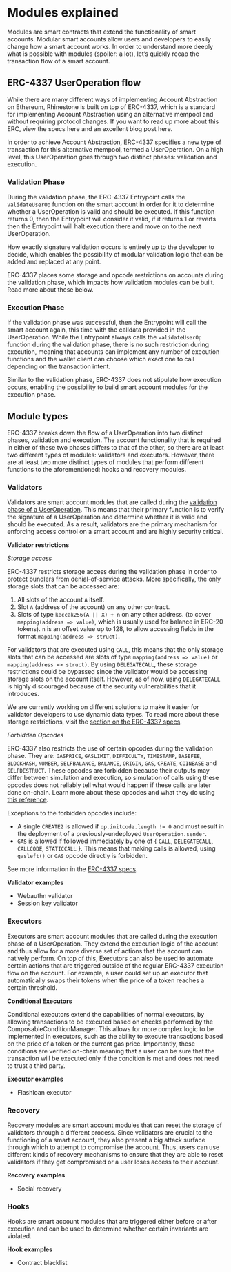 # Modules explained

Modules are smart contracts that extend the functionality of smart accounts. Modular smart accounts allow users and developers to easily change how a smart account works. In order to understand more deeply what is possible with modules (spoiler: a lot), let’s quickly recap the transaction flow of a smart account.

## ERC-4337 UserOperation flow

While there are many different ways of implementing Account Abstraction on Ethereum, Rhinestone is built on top of ERC-4337, which is a standard for implementing Account Abstraction using an alternative mempool and without requiring protocol changes. If you want to read up more about this ERC, view the specs here and an excellent blog post here.

In order to achieve Account Abstraction, ERC-4337 specifies a new type of transaction for this alternative mempool, termed a UserOperation. On a high level, this UserOperation goes through two distinct phases: validation and execution.

### Validation Phase

During the validation phase, the ERC-4337 Entrypoint calls the `validateUserOp` function on the smart account in order for it to determine whether a UserOperation is valid and should be executed. If this function returns 0, then the Entrypoint will consider it valid, if it returns 1 or reverts then the Entrypoint will halt execution there and move on to the next UserOperation.

How exactly signature validation occurs is entirely up to the developer to decide, which enables the possibility of modular validation logic that can be added and replaced at any point.

<Note>
	ERC-4337 places some storage and opcode restrictions on accounts during the validation phase, which impacts how
	validation modules can be built. Read more about these below.
</Note>

### Execution Phase

If the validation phase was successful, then the Entrypoint will call the smart account again, this time with the calldata provided in the UserOperation. While the Entrypoint always calls the `validateUserOp` function during the validation phase, there is no such restriction during execution, meaning that accounts can implement any number of execution functions and the wallet client can choose which exact one to call depending on the transaction intent.

Similar to the validation phase, ERC-4337 does not stipulate how execution occurs, enabling the possibility to build smart account modules for the execution phase.

## Module types

ERC-4337 breaks down the flow of a UserOperation into two distinct phases, validation and execution. The account functionality that is required in either of these two phases differs to that of the other, so there are at least two different types of modules: validators and executors. However, there are at least two more distinct types of modules that perform different functions to the aforementioned: hooks and recovery modules.

### Validators

Validators are smart account modules that are called during the [validation phase of a UserOperation](/modules#validation-phase). This means that their primary function is to verify the signature of a UserOperation and determine whether it is valid and should be executed. As a result, validators are the primary mechanism for enforcing access control on a smart account and are highly security critical.

**Validator restrictions**

_Storage access_

ERC-4337 restricts storage access during the validation phase in order to protect bundlers from denial-of-service attacks. More specifically, the only storage slots that can be accessed are:

1. All slots of the account `A` itself.
2. Slot `A` (address of the account) on any other contract.
3. Slots of type `keccak256(A || X) + n` on any other address. (to cover `mapping(address => value)`, which is usually used for balance in ERC-20 tokens). `n` is an offset value up to 128, to allow accessing fields in the format `mapping(address => struct)`.

For validators that are executed using `CALL`, this means that the only storage slots that can be accessed are slots of type `mapping(address => value)` or `mapping(address => struct)`. By using `DELEGATECALL`, these storage restrictions could be bypassed since the validator would be accessing storage slots on the account itself. However, as of now, using `DELEGATECALL` is highly discouraged because of the security vulnerabilities that it introduces.

We are currently working on different solutions to make it easier for validator developers to use dynamic data types. To read more about these storage restrictions, visit the [section on the ERC-4337 specs](https://eips.ethereum.org/EIPS/eip-4337#storage-associated-with-an-address).

_Forbidden Opcodes_

ERC-4337 also restricts the use of certain opcodes during the validation phase. They are: `GASPRICE`, `GASLIMIT`, `DIFFICULTY`, `TIMESTAMP`, `BASEFEE`, `BLOCKHASH`, `NUMBER`, `SELFBALANCE`, `BALANCE`, `ORIGIN`, `GAS`, `CREATE`, `COINBASE` and `SELFDESTRUCT`. These opcodes are forbidden because their outputs may differ between simulation and execution, so simulation of calls using these opcodes does not reliably tell what would happen if these calls are later done on-chain. Learn more about these opcodes and what they do using [this reference](https://evm.codes).

Exceptions to the forbidden opcodes include:

-   A single `CREATE2` is allowed if `op.initcode.length != 0` and must result in the deployment of a previously-undeployed `UserOperation.sender`.
-   `GAS` is allowed if followed immediately by one of { `CALL`, `DELEGATECALL`, `CALLCODE`, `STATICCALL` }. This means that making calls is allowed, using `gasleft()` or `GAS` opcode directly is forbidden.

See more information in the [ERC-4337 specs](https://eips.ethereum.org/EIPS/eip-4337#forbidden-opcodes).

**Validator examples**

-   Webauthn validator
-   Session key validator

### Executors

Executors are smart account modules that are called during the execution phase of a UserOperation. They extend the execution logic of the account and thus allow for a more diverse set of actions that the account can natively perform. On top of this, Executors can also be used to automate certain actions that are triggered outside of the regular ERC-4337 execution flow on the account. For example, a user could set up an executor that automatically swaps their tokens when the price of a token reaches a certain threshold.

**Conditional Executors**

Conditional executors extend the capabilities of normal executors, by allowing transactions to be executed based on checks performed by the ComposableConditionManager. This allows for more complex logic to be implemented in executors, such as the ability to execute transactions based on the price of a token or the current gas price. Importantly, these conditions are verified on-chain meaning that a user can be sure that the transaction will be executed only if the condition is met and does not need to trust a third party.

**Executor examples**

-   Flashloan executor

### Recovery

Recovery modules are smart account modules that can reset the storage of validators through a different process. Since validators are crucial to the functioning of a smart account, they also present a big attack surface through which to attempt to compromise the account. Thus, users can use different kinds of recovery mechanisms to ensure that they are able to reset validators if they get compromised or a user loses access to their account.

**Recovery examples**

-   Social recovery

### Hooks

Hooks are smart account modules that are triggered either before or after execution and can be used to determine whether certain invariants are violated.

**Hook examples**

-   Contract blacklist
